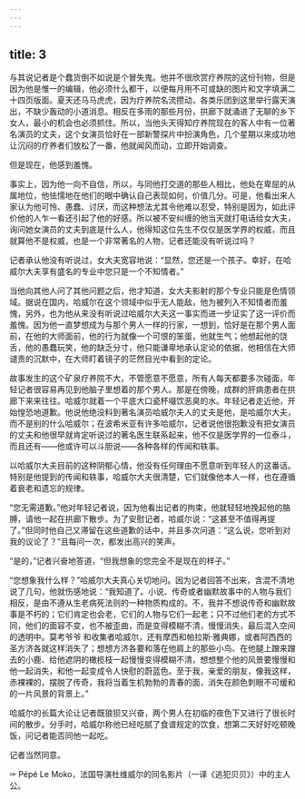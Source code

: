 ```yaml
---
---
---
```

title: 3
---



与其说记者是个蠢货倒不如说是个冒失鬼。他并不很欣赏疗养院的这份刊物，但是因为他是惟一的编辑，他必须什么都干，以便每月用不可或缺的图片和文字填满二十四页版面。夏天还马马虎虎，因为疗养院名流攒动，各类乐团到这里举行露天演出，不缺少轰动的小道消息。相反在多雨的那些月份，拱廊下就涌进了无聊的乡下女人，最小的机会也必须抓住。所以，当他头天得知疗养院现在的客人中有一位著名演员的丈夫，这个女演员恰好在一部新警探片中扮演角色，几个星期以来成功地让沉闷的疗养者们放松了一番，他就闻风而动，立即开始调查。

但是现在，他感到羞愧。

事实上，因为他一向不自信，所以，与同他打交道的那些人相比，他处在卑屈的从属地位，他怯懦地在他们的眼中确认自己表现如何，价值几分。可是，他看出来人家认为他可怜、愚蠢、讨厌，而这种想法尤其令他难以忍受，特别是因为，如此评价他的人乍一看还引起了他的好感。所以被不安纠缠的他当天就打电话给女大夫，询问她女演员的丈夫到底是什么人，他得知这位先生不仅仅是医学界的权威，而且就算他不是权威，也是一个非常著名的人物，记者还能没有听说过吗？

记者承认他没有听说过，女大夫宽容地说：“显然，您还是一个孩子。幸好，在哈威尔大夫享有盛名的专业中您只是一个不知情者。”

当他向其他人问了其他问题之后，他才知道，女大夫影射的那个专业只能是色情领域。据说在国内，哈威尔在这个领域中似乎无人能敌，他为被列入不知情者而羞愧，另外，也为他从来没有听说过哈威尔大夫这一事实而进一步证实了这一评价而羞愧。因为他一直梦想成为与那个男人一样的行家，一想到，恰好是在那个男人面前，在他的大师面前，他的行为就像一个可恨的笨蛋，他就生气；他想起他的饶舌，他的愚蠢玩笑，他的缺乏分寸，他只能谦卑地承认定论的依据，他相信在大师谴责的沉默中，在大师盯着镜子的茫然目光中看到的定论。

故事发生的这个矿泉疗养院不大，不管愿意不愿意，所有人每天都要多次碰面，年轻记者很容易再见到他脑子里想着的那个男人。那是在傍晚，成群的肝病患者在拱廊下来来往往。哈威尔就着一个平底大口瓷杯啜饮恶臭的水。年轻记者走近他，开始惶恐地道歉。他说他绝没料到著名演员哈威尔夫人的丈夫是他，是哈威尔大夫，而不是别的什么哈威尔；在波希米亚有许多哈威尔，记者说他很抱歉没有把女演员的丈夫和他很早就肯定听说过的著名医生联系起来，他不仅是医学界的一位泰斗，而且还有——他或许可以斗胆说——各种各样的传闻和轶事。

以哈威尔大夫目前的这种阴郁心情，他没有任何理由不愿意听到年轻人的这番话。特别是他提到的传闻和轶事，哈威尔大夫很清楚，它们就像他本人一样，也在遵循着衰老和遗忘的规律。

“您无需道歉。”他对年轻记者说，因为他看出记者的拘束，他就轻轻地挽起他的胳膊，请他一起在拱廊下散步。为了安慰记者，哈威尔说：“这甚至不值得再提了。”但同时他自己又滞留在这些道歉的话中，并且多次问道：“这么说，您听到对我的议论了？”且每问一次，都发出高兴的笑声。

“是的，”记者兴奋地答道，“但我想象的您完全不是现在的样子。”

“您想象我什么样？”哈威尔大夫真心关切地问。因为记者回答不出来，含混不清地说了几句，他就伤感地说：“我知道了。小说、传奇或者幽默故事中的人物与我们相反，是由不遵从生老病死法则的一种物质构成的。不，我并不想说传奇和幽默故事是不朽的；它们肯定也会老，它们的人物与它们一起老；只不过他们老的方式不同，他们的面容不变，也不被歪曲，而是变得模糊不清，慢慢消失，最后混入空间的透明中。莫考爷爷 和收集者哈威尔，还有摩西和帕拉斯·雅典娜，或者阿西西的圣方济各就这样消失了；想想方济各要和落在他肩上的那些小鸟、在他腿上蹭来蹭去的小鹿、给他遮阴的橄榄枝一起慢慢变得模糊不清，想想整个他的风景要慢慢和他一起消失，和他一起变成令人快慰的蔚蓝色。至于我，亲爱的朋友，像我这样，赤裸裸的，摆脱了传奇，我将当着生机勃勃的青春的面，消失在颜色刺眼不可缓和的一片风景的背景上。”

哈威尔的长篇大论让记者既狼狈又兴奋，两个男人在初临的夜色下又进行了很长时间的散步。分手时，哈威尔称他已经吃腻了食谱规定的饮食，想第二天好好吃顿晚饭，问记者能否同他一起吃。

记者当然同意。

✑ Pépé Le Moko，法国导演杜维威尔的同名影片（一译《逃犯贝贝》）中的主人公。